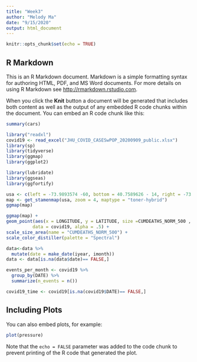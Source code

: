 ```yaml
---
title: "Week3"
author: "Melody Ma"
date: "9/15/2020"
output: html_document
---
```


```r
knitr::opts_chunk$set(echo = TRUE)
```

## R Markdown

This is an R Markdown document. Markdown is a simple formatting syntax for authoring HTML, PDF, and MS Word documents. For more details on using R Markdown see <http://rmarkdown.rstudio.com>.

When you click the **Knit** button a document will be generated that includes both content as well as the output of any embedded R code chunks within the document. You can embed an R code chunk like this:

```r
summary(cars)
```


```r
library("readxl")
covid19 <- read_excel("JHU_COVID_CASESwPOP_20200909_public.xlsx")
library(sp)
library(tidyverse)
library(ggmap)
library(ggplot2)

library(lubridate)
library(ggseas)
library(ggfortify)
```

```r
usa <- c(left = -73.9893574 -60, bottom = 40.7589626 - 14, right = -73.9893574 + 15, top = 40.7589626 + 10)
map <- get_stamenmap(usa, zoom = 4, maptype = "toner-hybrid")
ggmap(map) 

ggmap(map) +
geom_point(aes(x = LONGITUDE, y = LATITUDE, size =CUMDEATHS_NORM_500 , color = CUMCD_NORM_500 ), 
          data = covid19, alpha = .5) +
scale_size_area(name = "CUMDEATHS_NORM_500") +
scale_color_distiller(palette = "Spectral")
```

```r
data<-data %>%
  mutate(date = make_date(iyear, imonth))
data <- data[is.na(data$date)== FALSE,]

events_per_month <- covid19 %>%
  group_by(DATE) %>%
  summarize(n_events = n())

covid19_time <- covid19[is.na(covid19$DATE)== FALSE,]

```



## Including Plots

You can also embed plots, for example:

```r
plot(pressure)
```

Note that the `echo = FALSE` parameter was added to the code chunk to prevent printing of the R code that generated the plot.
